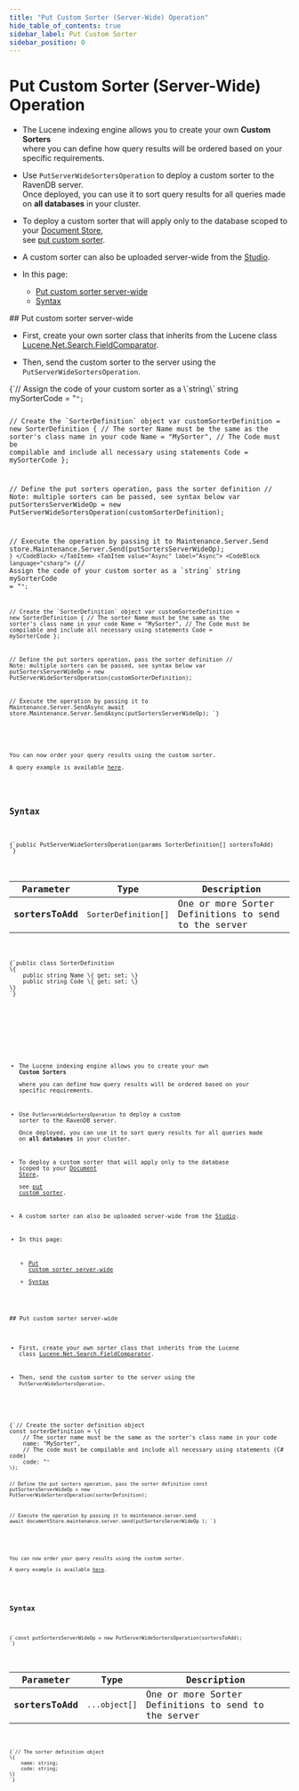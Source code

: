 ```yaml
---
title: "Put Custom Sorter (Server-Wide) Operation"
hide_table_of_contents: true
sidebar_label: Put Custom Sorter
sidebar_position: 0
---
```





# Put Custom Sorter (Server-Wide) Operation  
<LanguageSwitcher supportedLanguages={supportedLanguages} />
<LanguageContent language="csharp">

<Admonition type="note" title="">

* The Lucene indexing engine allows you to create your own __Custom Sorters__   
  where you can define how query results will be ordered based on your specific requirements.

* Use `PutServerWideSortersOperation` to deploy a custom sorter to the RavenDB server.  
  Once deployed, you can use it to sort query results for all queries made on __all databases__ in your cluster.  

* To deploy a custom sorter that will apply only to the database scoped to your [Document Store](../../../../client-api/setting-up-default-database.mdx),  
  see [put custom sorter](../../../../client-api/operations/maintenance/sorters/put-sorter.mdx).

* A custom sorter can also be uploaded server-wide from the [Studio](../../../../studio/database/settings/custom-sorters.mdx).

* In this page:
    * [Put custom sorter server-wide](../../../../client-api/operations/server-wide/sorters/put-sorter-server-wide.mdx#put-custom-sorter-server-wide)
    * [Syntax](../../../../client-api/operations/server-wide/sorters/put-sorter-server-wide.mdx#syntax)

</Admonition>
## Put custom sorter server-wide

* First, create your own sorter class that inherits from the Lucene class [Lucene.Net.Search.FieldComparator](https://lucenenet.apache.org/docs/3.0.3/df/d91/class_lucene_1_1_net_1_1_search_1_1_field_comparator.html).

* Then, send the custom sorter to the server using the `PutServerWideSortersOperation`.

<Tabs groupId='languageSyntax'>
<TabItem value="Sync" label="Sync">
<CodeBlock language="csharp">
{`// Assign the code of your custom sorter as a \`string\`
string mySorterCode = "<code of custom sorter>";

// Create the \`SorterDefinition\` object
var customSorterDefinition = new SorterDefinition
{
    // The sorter Name must be the same as the sorter's class name in your code
    Name = "MySorter",
    // The Code must be compilable and include all necessary using statements
    Code = mySorterCode
};

// Define the put sorters operation, pass the sorter definition
// Note: multiple sorters can be passed, see syntax below
var putSortersServerWideOp = new PutServerWideSortersOperation(customSorterDefinition);
 
// Execute the operation by passing it to Maintenance.Server.Send
store.Maintenance.Server.Send(putSortersServerWideOp);
`}
</CodeBlock>
</TabItem>
<TabItem value="Async" label="Async">
<CodeBlock language="csharp">
{`// Assign the code of your custom sorter as a \`string\`
string mySorterCode = "<code of custom sorter>";

// Create the \`SorterDefinition\` object
var customSorterDefinition = new SorterDefinition
{
    // The sorter Name must be the same as the sorter's class name in your code
    Name = "MySorter",
    // The Code must be compilable and include all necessary using statements
    Code = mySorterCode
};

// Define the put sorters operation, pass the sorter definition
// Note: multiple sorters can be passed, see syntax below
var putSortersServerWideOp = new PutServerWideSortersOperation(customSorterDefinition);
 
// Execute the operation by passing it to Maintenance.Server.SendAsync
await store.Maintenance.Server.SendAsync(putSortersServerWideOp);
`}
</CodeBlock>
</TabItem>
</Tabs>

<Admonition type="note" title="">

You can now order your query results using the custom sorter.  
A query example is available [here](../../../../client-api/session/querying/sort-query-results.mdx#custom-sorters).

</Admonition>



## Syntax

<TabItem value="syntax_1" label="syntax_1">
<CodeBlock language="csharp">
{`public PutServerWideSortersOperation(params SorterDefinition[] sortersToAdd)
`}
</CodeBlock>
</TabItem>

| Parameter         | Type                 | Description                                          |
|-------------------|----------------------|------------------------------------------------------|
| __sortersToAdd__  | `SorterDefinition[]` | One or more Sorter Definitions to send to the server |


<TabItem value="syntax_2" label="syntax_2">
<CodeBlock language="csharp">
{`public class SorterDefinition
\{
    public string Name \{ get; set; \}
    public string Code \{ get; set; \}
\}
`}
</CodeBlock>
</TabItem>




</LanguageContent>
<LanguageContent language="nodejs">

<Admonition type="note" title="">

* The Lucene indexing engine allows you to create your own __Custom Sorters__   
  where you can define how query results will be ordered based on your specific requirements.

* Use `PutServerWideSortersOperation` to deploy a custom sorter to the RavenDB server.  
  Once deployed, you can use it to sort query results for all queries made on __all databases__ in your cluster.  

* To deploy a custom sorter that will apply only to the database scoped to your [Document Store](../../../../client-api/setting-up-default-database.mdx),  
  see [put custom sorter](../../../../client-api/operations/maintenance/sorters/put-sorter.mdx).

* A custom sorter can also be uploaded server-wide from the [Studio](../../../../studio/database/settings/custom-sorters.mdx).

* In this page:
    * [Put custom sorter server-wide](../../../../client-api/operations/server-wide/sorters/put-sorter-server-wide.mdx#put-custom-sorter-server-wide)
    * [Syntax](../../../../client-api/operations/server-wide/sorters/put-sorter-server-wide.mdx#syntax)

</Admonition>
## Put custom sorter server-wide

* First, create your own sorter class that inherits from the Lucene class [Lucene.Net.Search.FieldComparator](https://lucenenet.apache.org/docs/3.0.3/df/d91/class_lucene_1_1_net_1_1_search_1_1_field_comparator.html).

* Then, send the custom sorter to the server using the `PutServerWideSortersOperation`.

<TabItem value="put_sorter" label="put_sorter">
<CodeBlock language="js">
{`// Create the sorter definition object
const sorterDefinition = \{
    // The sorter name must be the same as the sorter's class name in your code
    name: "MySorter",
    // The code must be compilable and include all necessary using statements (C# code)
    code: "<code of custom sorter>"
\};

// Define the put sorters operation, pass the sorter definition
const putSortersServerWideOp = new PutServerWideSortersOperation(sorterDefinition);

// Execute the operation by passing it to maintenance.server.send
await documentStore.maintenance.server.send(putSortersServerWideOp );
`}
</CodeBlock>
</TabItem>

<Admonition type="note" title="">

You can now order your query results using the custom sorter.  
A query example is available [here](../../../../client-api/session/querying/sort-query-results.mdx#custom-sorters).

</Admonition>



## Syntax

<TabItem value="syntax_1" label="syntax_1">
<CodeBlock language="js">
{`const putSortersServerWideOp = new PutServerWideSortersOperation(sortersToAdd);
`}
</CodeBlock>
</TabItem>

| Parameter         | Type          | Description                                          |
|-------------------|---------------|------------------------------------------------------|
| __sortersToAdd__  | `...object[]` | One or more Sorter Definitions to send to the server |


<TabItem value="syntax_2" label="syntax_2">
<CodeBlock language="js">
{`// The sorter definition object 
\{
    name: string;
    code: string;
\}
`}
</CodeBlock>
</TabItem>




</LanguageContent>

<!---
### Client API
- [Sort query results](../../../../client-api/session/querying/sort-query-results)

### Operations
- [What are operations](../../../../client-api/operations/what-are-operations)
- [Put custom sorter](../../../../client-api/operations/maintenance/sorters/put-sorter)

### Studio
- [Custom sorters view](../../../../studio/database/settings/custom-sorters)


-->